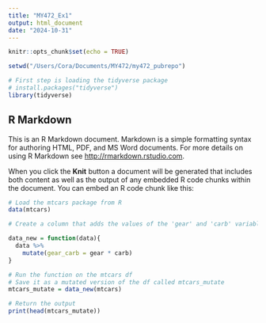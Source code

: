 ```yaml
---
title: "MY472_Ex1"
output: html_document
date: "2024-10-31"
---
```


```r
knitr::opts_chunk$set(echo = TRUE)

setwd("/Users/Cora/Documents/MY472/my472_pubrepo")

# First step is loading the tidyverse package
# install.packages("tidyverse")
library(tidyverse)
```

## R Markdown

This is an R Markdown document. Markdown is a simple formatting syntax for authoring HTML, PDF, and MS Word documents. For more details on using R Markdown see <http://rmarkdown.rstudio.com>.

When you click the **Knit** button a document will be generated that includes both content as well as the output of any embedded R code chunks within the document. You can embed an R code chunk like this:

```r

# Load the mtcars package from R
data(mtcars)

# Create a column that adds the values of the 'gear' and 'carb' variables together

data_new = function(data){
  data %>%
    mutate(gear_carb = gear * carb)
}

# Run the function on the mtcars df 
# Save it as a mutated version of the df called mtcars_mutate
mtcars_mutate = data_new(mtcars)

# Return the output 
print(head(mtcars_mutate))
```

